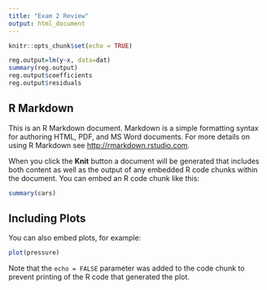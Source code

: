 ```yaml
---
title: "Exam 2 Review"
output: html_document
---
```


```r
knitr::opts_chunk$set(echo = TRUE)
```



```r
reg.output=lm(y~x, data=dat)
summary(reg.output)
reg.output$coefficients
reg.output$residuals
```







## R Markdown

This is an R Markdown document. Markdown is a simple formatting syntax for authoring HTML, PDF, and MS Word documents. For more details on using R Markdown see <http://rmarkdown.rstudio.com>.

When you click the **Knit** button a document will be generated that includes both content as well as the output of any embedded R code chunks within the document. You can embed an R code chunk like this:

```r
summary(cars)
```

## Including Plots

You can also embed plots, for example:

```r
plot(pressure)
```

Note that the `echo = FALSE` parameter was added to the code chunk to prevent printing of the R code that generated the plot.
